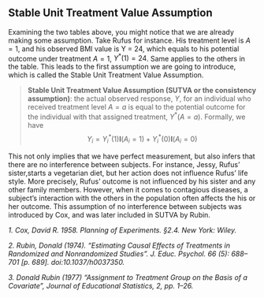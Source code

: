 ## Stable Unit Treatment Value Assumption

Examining the two tables above, you might notice that we are already making some assumption. Take Rufus for instance. His treatment level is $A=1$, and his observed BMI value is Y = 24, which equals to his potential outcome under treatment $A=1$, $Y^{*}(1)=24$. Same applies to the others in the table. This leads to the first assumption we are going to introduce, which is called the Stable Unit Treatment Value Assumption.

> **Stable Unit Treatment Value Assumption (SUTVA or the consistency assumption)**: 
the actual observed response, $Y$, for an individual who received treatment level $A=a$ is equal to the potential outcome for the individual with that assigned treatment, $Y^{*}(A=a)$. Formally, we have $$Y_{i} = Y_{i}^{*}(1){\mathbf{I}}(A_{i} = 1) + Y_{i}^{*}(0){\mathbf{I}}(A_{i} = 0)$$

This not only implies that we have perfect measurement, but also infers that there are no interference between subjects. For instance, Jessy, Rufus' sister,starts a vegetarian diet, but her action does not influence Rufus' life style. More precisely, Rufus' outcome is not influenced by his sister and any other family members. However, when it comes to contagious diseases, a subject's interaction with the others in the population often affects the his or her outcome. This assumption of no interference between subjects was introduced by Cox, and was later included in SUTVA by Rubin.


*1. Cox, David R. 1958. Planning of Experiments. §2.4. New York: Wiley.*

*2. Rubin, Donald (1974). “Estimating Causal Effects of Treatments in Randomized and Nonrandomized Studies”. J. Educ. Psychol. 66 (5): 688–701 [p. 689]. doi:10.1037/h0037350.*

*3. Donald Rubin (1977) "Assignment to Treatment Group on the Basis of a Covariate", Journal of Educational Statistics, 2, pp. 1–26.*
